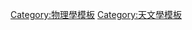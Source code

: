 {{ScienceNavigation
|Name=Gravitational Lensing
|Title=[[引力透镜|重力透鏡]]
|Image=A Horseshoe Einstein Ring from Hubble.JPG
|KeyItems=[[重力透鏡型式|型式]]<br />[[強重力透鏡|強透鏡]]<br />[[重力微透鏡|微透鏡]]<br />[[弱重力透鏡|弱透鏡]]
|Topic1=強透鏡系統
|Items1=[[阿貝爾1689]] • [[阿貝爾2218]]<br />[[CL0024+17]] • [[Bullet Cluster]]<br />[[爱因斯坦十字|QSO2237+0305]] • [[SDSSJ0946+1006]]<br />[[B1359+154]] • [[雙類星體|QSO 0957+561]]
|Topic2=巡天
|Items2=Strong: [[Cosmic Lens All-Sky Survey|CLASS]] • [[SLACS]] ([[史隆數位巡天|SDSS]])<br /> Micro: [[Optical Gravitational Lensing Experiment|OGLE]]<br /> Weak: [[Deep Lens Survey|DLS]] • [[Pan-STARRS]] • [[CFHT|CFHTLS]] . [[暗能量巡天|DES]] • [[LSST]] • [[Supernova/Acceleration Probe|SNAP]] • [[Dark_Energy_Space_Telescope|DESTINY]]
|cTopic={{{cTopic}}}
}}<noinclude>

[[Category:物理學模板]]
[[Category:天文學模板]]
</noinclude>